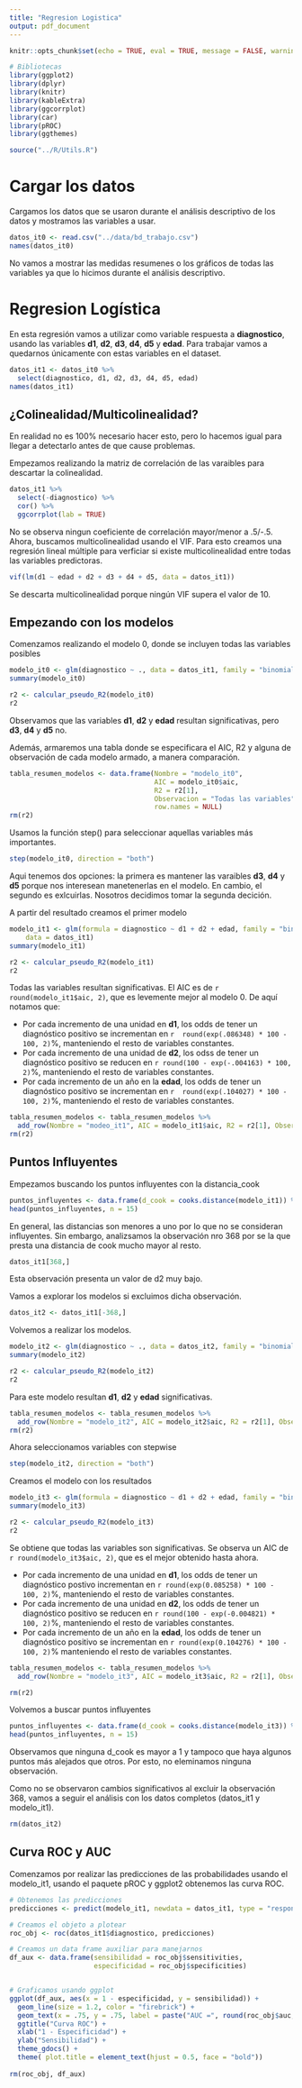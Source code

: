 ```yaml
---
title: "Regresion Logistica"
output: pdf_document
---
```


```r
knitr::opts_chunk$set(echo = TRUE, eval = TRUE, message = FALSE, warning = FALSE, error = FALSE)

# Bibliotecas
library(ggplot2)
library(dplyr)
library(knitr)
library(kableExtra)
library(ggcorrplot)
library(car)
library(pROC)
library(ggthemes)
```

```r
source("../R/Utils.R")
```

# Cargar los datos

Cargamos los datos que se usaron durante el análisis descriptivo de los datos y mostramos las variables a usar.

```r
datos_it0 <- read.csv("../data/bd_trabajo.csv")
names(datos_it0)
```

No vamos a mostrar las medidas resumenes o los gráficos de todas las variables ya que lo hicimos durante el análisis descriptivo.


# Regresion Logística

En esta regresión vamos a utilizar como variable respuesta a **diagnostico**, usando las variables **d1**, **d2**, **d3**, **d4**, **d5** y **edad**. Para trabajar vamos a quedarnos únicamente con estas variables en el dataset.

```r
datos_it1 <- datos_it0 %>% 
  select(diagnostico, d1, d2, d3, d4, d5, edad)
names(datos_it1)
```

## ¿Colinealidad/Multicolinealidad?

En realidad no es 100% necesario hacer esto, pero lo hacemos igual para llegar a detectarlo antes de que cause problemas.

Empezamos realizando la matriz de correlación de las varaibles para descartar la colinealidad.

```r
datos_it1 %>% 
  select(-diagnostico) %>% 
  cor() %>% 
  ggcorrplot(lab = TRUE)
```

No se observa ningun coeficiente de correlación mayor/menor a .5/-.5. Ahora, buscamos multicolinealidad usando el VIF. Para esto creamos una regresión lineal múltiple para verficiar si existe multicolinealidad entre todas las variables predictoras.

```r
vif(lm(d1 ~ edad + d2 + d3 + d4 + d5, data = datos_it1))
```
Se descarta multicolinealidad porque ningún VIF supera el valor de 10.

## Empezando con los modelos

Comenzamos realizando el modelo 0, donde se incluyen todas las variables posibles

```r
modelo_it0 <- glm(diagnostico ~ ., data = datos_it1, family = "binomial")
summary(modelo_it0)

r2 <- calcular_pseudo_R2(modelo_it0)
r2
```
Observamos que las variables **d1**, **d2** y **edad** resultan significativas, pero **d3**, **d4** y **d5** no.

Además, armaremos una tabla donde se especificara el AIC, R2 y alguna de observación de cada modelo armado, a manera comparación.

```r
tabla_resumen_modelos <- data.frame(Nombre = "modelo_it0", 
                                    AIC = modelo_it0$aic,
                                    R2 = r2[1],
                                    Observacion = "Todas las variables",
                                    row.names = NULL)
rm(r2)
```

Usamos la función step() para seleccionar aquellas variables más importantes.

```r
step(modelo_it0, direction = "both")
```
Aqui tenemos dos opciones: la primera es mantener las varaibles **d3**, **d4** y **d5** porque nos interesean manetenerlas en el modelo. En cambio, el segundo es exlcuirlas. Nosotros decidimos tomar la segunda decición.

A partir del resultado creamos el primer modelo

```r
modelo_it1 <- glm(formula = diagnostico ~ d1 + d2 + edad, family = "binomial", 
    data = datos_it1)
summary(modelo_it1)

r2 <- calcular_pseudo_R2(modelo_it1)
r2
```
Todas las variables resultan significativas. El AIC es de `r round(modelo_it1$aic, 2)`, que es levemente mejor al modelo 0. De aquí notamos que:

* Por cada incremento de una unidad en **d1**, los odds de tener un diagnóstico positivo se incrementan en `r  round(exp(.086348) * 100 - 100, 2)`%, manteniendo el resto de variables constantes.
* Por cada incremento de una unidad de **d2**, los odss de tener un diagnóstico positivo se reducen en `r round(100 - exp(-.004163) * 100, 2)`%, manteniendo el resto de variables constantes.
* Por cada incremento de un año en la **edad**, los odds de tener un diagnóstico positivo se incrementan en `r  round(exp(.104027) * 100 - 100, 2)`%, manteniendo el resto de variables constantes.

```r
tabla_resumen_modelos <- tabla_resumen_modelos %>% 
  add_row(Nombre = "modeo_it1", AIC = modelo_it1$aic, R2 = r2[1], Observacion = "Primer modelo con selección de variables")
rm(r2)
```

## Puntos Influyentes

Empezamos buscando los puntos influyentes con la distancia_cook

```r
puntos_influyentes <- data.frame(d_cook = cooks.distance(modelo_it1)) %>% arrange(-d_cook)
head(puntos_influyentes, n = 15)
```

En general, las distancias son menores a uno por lo que no se consideran influyentes. Sin embargo, analizsamos la observación nro 368 por se la que presta una distancia de cook mucho mayor al resto.

```r
datos_it1[368,]
```

Esta observación presenta un valor de d2 muy bajo. 

Vamos a explorar los modelos si excluimos dicha observación.

```r
datos_it2 <- datos_it1[-368,]
```

Volvemos a realizar los modelos.

```r
modelo_it2 <- glm(diagnostico ~ ., data = datos_it2, family = "binomial")
summary(modelo_it2)

r2 <- calcular_pseudo_R2(modelo_it2)
r2
```

Para este modelo resultan **d1**, **d2** y **edad** significativas.

```r
tabla_resumen_modelos <- tabla_resumen_modelos %>% 
  add_row(Nombre = "modelo_it2", AIC = modelo_it2$aic, R2 = r2[1], Observacion = "Modelo todas variables, excluimos observacion 368")
rm(r2)
```

Ahora seleccionamos variables con stepwise

```r
step(modelo_it2, direction = "both")
```
Creamos el modelo con los resultados

```r
modelo_it3 <- glm(formula = diagnostico ~ d1 + d2 + edad, family = "binomial", data = datos_it2)
summary(modelo_it3)

r2 <- calcular_pseudo_R2(modelo_it3)
r2
```
Se obtiene que todas las variables son significativas. Se observa un AIC de `r round(modelo_it3$aic, 2)`, que es el mejor obtenido hasta ahora. 

  * Por cada incremento de una unidad en **d1**, los odds de tener un diagnóstico postivo incrementan en `r round(exp(0.085258) * 100 - 100, 2)`%, manteniendo el resto de variables constantes.
  * Por cada incremento de una unidad en **d2**, los odds de tener un diagnóstico positivo se reducen en `r round(100 - exp(-0.004821) * 100, 2)`%, manteniendo el resto de variables constantes.
  * Por cada incremento de un año en la **edad**, los odds de tener un diagnóstico positivo se incrementan en `r round(exp(0.104276) * 100 - 100, 2)`% manteniendo el resto de variables constantes.
  
```r
tabla_resumen_modelos <- tabla_resumen_modelos %>% 
  add_row(Nombre = "modelo_it3", AIC = modelo_it3$aic, R2 = r2[1], Observacion = "Se selecciono variables")

rm(r2)
```
  
Volvemos a buscar puntos influyentes

```r
puntos_influyentes <- data.frame(d_cook = cooks.distance(modelo_it3)) %>% arrange(-d_cook)
head(puntos_influyentes, n = 15)
```

Observamos que ninguna d_cook es mayor a 1 y tampoco que haya algunos puntos más alejados que otros. Por esto, no eleminamos ninguna observación.

Como no se observaron cambios significativos al excluir la observación 368, vamos a seguir el análisis con los datos completos (datos_it1 y modelo_it1).

```r
rm(datos_it2)
```

## Curva ROC y AUC

Comenzamos por realizar las predicciones de las probabilidades usando el modelo_it1, usando el paquete pROC y ggplot2 obtenemos las curva ROC.

```r
# Obtenemos las predicciones
predicciones <- predict(modelo_it1, newdata = datos_it1, type = "response")

# Creamos el objeto a plotear
roc_obj <- roc(datos_it1$diagnostico, predicciones)

# Creamos un data frame auxiliar para manejarnos
df_aux <- data.frame(sensibilidad = roc_obj$sensitivities, 
                     especificidad = roc_obj$specificities)


# Graficamos usando ggplot
ggplot(df_aux, aes(x = 1 - especificidad, y = sensibilidad)) +
  geom_line(size = 1.2, color = "firebrick") +
  geom_text(x = .75, y = .75, label = paste("AUC =", round(roc_obj$auc, 2)), size = 5, color = "firebrick") +
  ggtitle("Curva ROC") +
  xlab("1 - Especificidad") +
  ylab("Sensibilidad") +
  theme_gdocs() +
  theme( plot.title = element_text(hjust = 0.5, face = "bold"))
  
rm(roc_obj, df_aux)
```
